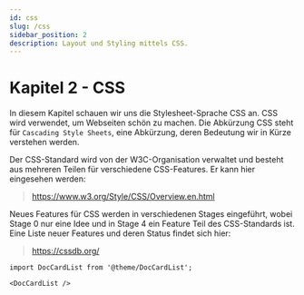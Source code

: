 ```yaml
---
id: css
slug: /css
sidebar_position: 2
description: Layout und Styling mittels CSS.
---
```


# Kapitel 2 - CSS

In diesem Kapitel schauen wir uns die Stylesheet-Sprache CSS an. CSS wird
verwendet, um Webseiten schön zu machen. Die Abkürzung CSS steht für
`Cascading Style Sheets`, eine Abkürzung, deren Bedeutung wir in Kürze verstehen
werden.

Der CSS-Standard wird von der W3C-Organisation verwaltet und besteht aus mehreren
Teilen für verschiedene CSS-Features. Er kann hier eingesehen werden:

> https://www.w3.org/Style/CSS/Overview.en.html

Neues Features für CSS werden in verschiedenen Stages eingeführt, wobei
Stage 0 nur eine Idee und in Stage 4 ein Feature Teil des CSS-Standards ist.
Eine Liste neuer Features und deren Status findet sich hier:

> https://cssdb.org/  

```mdx-code-block
import DocCardList from '@theme/DocCardList';

<DocCardList />
```

